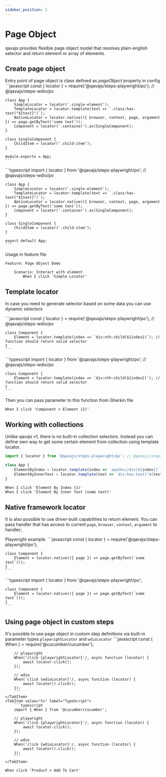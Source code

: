 ```yaml
---
sidebar_position: 2
---
```



# Page Object
qavajs provides flexible page object model that resolves plain-english selector and return element or array of elements.

## Create page object

Entry point of page object is class defined as _pageObject_ property in config
<Tabs>
  <TabItem value="js" label="JavaScript" default>
    ```javascript
    const { locator } = require('@qavajs/steps-playwright/po'); // @qavajs/steps-wdio/po

    class App {
        SimpleLocator = locator('.single-element');
        TemplateLocator = locator.template(text => `.class:has-text("${text}")`);
        NativeLocator = locator.native(({ browser, context, page, argument }) => page.getByText('some text'));
        Component = locator('.container').as(SingleComponent);
    }

    class SingleComponent {
        ChildItem = locator('.child-item');
    }

    module.exports = App;
    ```
  </TabItem>
  <TabItem value="ts" label="TypeScript">
    ```typescript
    import { locator } from '@qavajs/steps-playwright/po'; // @qavajs/steps-wdio/po

    class App {
        SimpleLocator = locator('.single-element');
        TemplateLocator = locator.template(text => `.class:has-text("${text}")`);
        NativeLocator = locator.native(({ browser, context, page, argument }) => page.getByText('some text'));
        Component = locator('.container').as(SingleComponent);
    }

    class SingleComponent {
        ChildItem = locator('.child-item');
    }

    export default App;
    ```
  </TabItem>
</Tabs>

Usage in feature file

```gherkin
Feature: Page Object Demo

    Scenario: Interact with element
        When I click 'Simple Locator'

```

## Template locator
In case you need to generate selector based on some data you can use dynamic selectors

<Tabs>
  <TabItem value="js" label="JavaScript" default>
    ```javascript
    const { locator } = require('@qavajs/steps-playwright/po'); // @qavajs/steps-wdio/po

    class Component {
        Element = locator.template(index => `div:nth-child(${index})`); // function should return valid selector
    }
    ```
  </TabItem>
  <TabItem value="ts" label="TypeScript">
    ```typescript
    import { locator } from '@qavajs/steps-playwright/po'; // @qavajs/steps-wdio/po

    class Component {
        Element = locator.template(index => `div:nth-child(${index})`); // function should return valid selector
    }
    ```
  </TabItem>
</Tabs>

Then you can pass parameter to this function from Gherkin file

```gherkin
When I click 'Component > Element (2)'
```

## Working with collections
Unlike qavajs v1, there is no built-in collection selectors. Instead you can define own way to get some certain
element from collection using template locator.

```typescript
import { locator } from '@qavajs/steps-playwright/po'; // @qavajs/steps-wdio/po

class App {
    ElementByIndex = locator.template(index => `xpath=//div[${index}]`);
    ElementByInnerText = locator.template(text => `div:has-text("${text}")`);
}
```

```gherkin
When I click 'Element By Index (1)'
When I click 'Element By Inner Text (some text)'
```

## Native framework locator
It is also possible to use driver-built capabilities to return element. You can pass handler that has access to
current `page`, `browser`, `context`, `argument` to handler;

Playwright example:
<Tabs>
  <TabItem value="js" label="JavaScript" default>
    ```javascript
    const { locator } = require('@qavajs/steps-playwright/po');

    class Component {
        Element = locator.native(({ page }) => page.getByText(`some text`)));
    }
    ```
  </TabItem>
  <TabItem value="ts" label="TypeScript">
    ```typescript
    import { locator } from '@qavajs/steps-playwright/po';

    class Component {
        Element = locator.native(({ page }) => page.getByText(`some text`)));
    }
    ```
  </TabItem>
</Tabs>

## Using page object in custom steps
It's possible to use page object in custom step definitions via built-in parameter types `playwrightLocator` and `wdioLocator`
<Tabs>
    <TabItem value="js" label="JavaScript" default>
        ```javascript
        const { When } = require('@cucumber/cucumber');

        // playwright
        When('click {playwrightLocator}'/, async function (locator) {
            await locator.click();
        });

        // wdio
        When('click {wdioLocator}'/, async function (locator) {
            await locator().click();
        });
        ```
    </TabItem>
    <TabItem value="ts" label="TypeScript">
        ```typescript
        import { When } from '@cucumber/cucumber';

        // playwright
        When('click {playwrightLocator}'/, async function (locator) {
            await locator.click();
        });

        // wdio
        When('click {wdioLocator}'/, async function (locator) {
            await locator().click();
        });
        ```
    </TabItem>
</Tabs>

```gherkin
When click 'Product > Add To Cart'
```